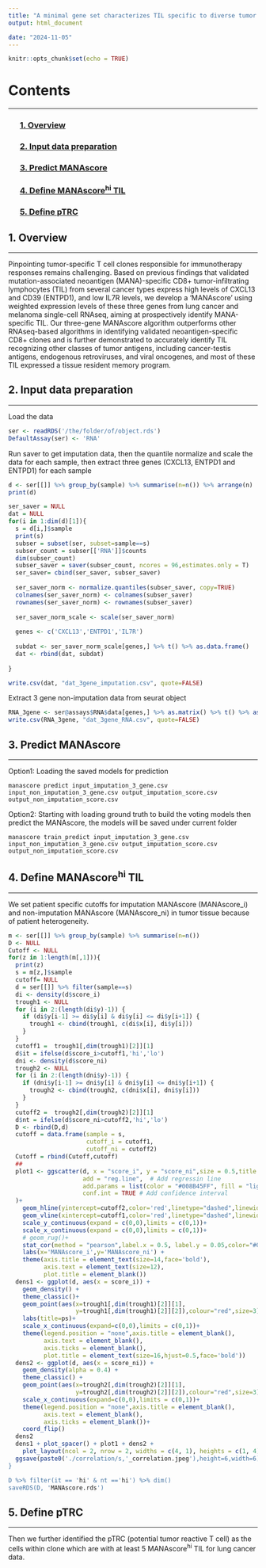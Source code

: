 ```yaml
---
title: "A minimal gene set characterizes TIL specific to diverse tumor antigens across different cancer types"
output: html_document

date: "2024-11-05"
---
```


```r
knitr::opts_chunk$set(echo = TRUE)
```

# Contents
***
### &nbsp;&nbsp;&nbsp;&nbsp;&nbsp;&nbsp;[1. Overview](#1.-overview)
### &nbsp;&nbsp;&nbsp;&nbsp;&nbsp;&nbsp;[2. Input data preparation](#2.-input-data-preparation)
### &nbsp;&nbsp;&nbsp;&nbsp;&nbsp;&nbsp;[3. Predict MANAscore](#3.-predict-manascore)
### &nbsp;&nbsp;&nbsp;&nbsp;&nbsp;&nbsp;[4. Define MANAscore^hi^ TIL](#4.-define-manascorehi-til)
### &nbsp;&nbsp;&nbsp;&nbsp;&nbsp;&nbsp;[5. Define pTRC](#5.-define-ptrc)


## 1. Overview{#1.-overview}
***
Pinpointing tumor-specific T cell clones responsible for immunotherapy responses remains challenging. Based on previous findings that validated mutation-associated neoantigen (MANA)-specific CD8+ tumor-infiltrating lymphocytes (TIL) from several cancer types express high levels of CXCL13 and CD39 (ENTPD1), and low IL7R levels, we develop a ‘MANAscore’ using weighted expression levels of these three genes from lung cancer and melanoma single-cell RNAseq, aiming at prospectively identify MANA-specific TIL. Our three-gene MANAscore algorithm outperforms other RNAseq-based algorithms in identifying validated neoantigen-specific CD8+ clones and is further demonstrated to accurately identify TIL recognizing other classes of tumor antigens, including cancer-testis antigens, endogenous retroviruses, and viral oncogenes, and most of these TIL expressed a tissue resident memory program.

## 2. Input data preparation{#2.-input-data-preparation}
***
Load the data
```R
ser <- readRDS('/the/folder/of/object.rds')
DefaultAssay(ser) <- 'RNA'
```
Run saver to get imputation data, then the quantile normalize and scale the data for each sample, then extract three genes (CXCL13, ENTPD1 and ENTPD1) for each sample
```R
d <- ser[[]] %>% group_by(sample) %>% summarise(n=n()) %>% arrange(n)
print(d)

ser_saver = NULL
dat = NULL
for(i in 1:dim(d)[1]){
  s = d[i,]$sample
  print(s)
  subser = subset(ser, subset=sample==s)
  subser_count = subser[['RNA']]$counts
  dim(subser_count)
  subser_saver = saver(subser_count, ncores = 96,estimates.only = T)
  ser_saver= cbind(ser_saver, subser_saver)
  
  ser_saver_norm <- normalize.quantiles(subser_saver, copy=TRUE)
  colnames(ser_saver_norm) <- colnames(subser_saver)
  rownames(ser_saver_norm) <- rownames(subser_saver)
  
  ser_saver_norm_scale <- scale(ser_saver_norm)
  
  genes <- c('CXCL13','ENTPD1','IL7R')
  
  subdat <- ser_saver_norm_scale[genes,] %>% t() %>% as.data.frame()
  dat <- rbind(dat, subdat)
  
}

write.csv(dat, "dat_3gene_imputation.csv", quote=FALSE)
```
Extract 3 gene non-imputation data from seurat object
```R
RNA_3gene <- ser@assays$RNA$data[genes,] %>% as.matrix() %>% t() %>% as.data.frame()
write.csv(RNA_3gene, "dat_3gene_RNA.csv", quote=FALSE)

```
## 3. Predict MANAscore{#3.-predict-manascore}
***
Option1: Loading the saved models for prediction
```shell
manascore predict input_imputation_3_gene.csv input_non_imputation_3_gene.csv output_imputation_score.csv output_non_imputation_score.csv
```

Option2: Starting with loading ground truth to build the voting models then predict the MANAscore, the models will be saved under current folder
```shell
manascore train_predict input_imputation_3_gene.csv input_non_imputation_3_gene.csv output_imputation_score.csv output_non_imputation_score.csv
```

## 4. Define MANAscore^hi^ TIL{#4.-define-manascorehi-til}
***
We set patient specific cutoffs for imputation MANAscore (MANAscore_i) and non-imputation MANAscore (MANAscore_ni) in tumor tissue because of patient heterogeneity.
```R
m <- ser[[]] %>% group_by(sample) %>% summarise(n=n())
D <- NULL
Cutoff <- NULL
for(z in 1:length(m[,1])){
  print(z)
  s = m[z,]$sample
  cutoff= NULL
  d = ser[[]] %>% filter(sample==s)
  di <- density(d$score_i)
  trough1 <- NULL
  for (i in 2:(length(di$y)-1)) {
    if (di$y[i-1] >= di$y[i] & di$y[i] <= di$y[i+1]) {
      trough1 <- cbind(trough1, c(di$x[i], di$y[i]))
    }
  }
  cutoff1 =  trough1[,dim(trough1)[2]][1]
  d$it = ifelse(d$score_i>cutoff1,'hi','lo')
  dni <- density(d$score_ni)
  trough2 <- NULL
  for (i in 2:(length(dni$y)-1)) {
    if (dni$y[i-1] >= dni$y[i] & dni$y[i] <= dni$y[i+1]) {
      trough2 <- cbind(trough2, c(dni$x[i], dni$y[i]))
    }
  }
  cutoff2 =  trough2[,dim(trough2)[2]][1]
  d$nt = ifelse(d$score_ni>cutoff2,'hi','lo')
  D <- rbind(D,d)
  cutoff = data.frame(sample = s,
                      cutoff_i = cutoff1,
                      cutoff_ni = cutoff2)
  Cutoff = rbind(Cutoff,cutoff)
  ##
  plot1 <- ggscatter(d, x = "score_i", y = "score_ni",size = 0.5,title = s,
                     add = "reg.line",  # Add regressin line
                     add.params = list(color = "#008B45FF", fill = "lightgray"),
                     conf.int = TRUE # Add confidence interval
  )+
    geom_hline(yintercept=cutoff2,color='red',linetype="dashed",linewidth=1.5)+
    geom_vline(xintercept=cutoff1,color='red',linetype="dashed",linewidth=1.5)+
    scale_y_continuous(expand = c(0,0),limits = c(0,1))+
    scale_x_continuous(expand = c(0,0),limits = c(0,1))+
    # geom_rug()+
    stat_cor(method = "pearson",label.x = 0.5, label.y = 0.05,color="#008B45FF",size=4) +
    labs(x='MANAscore_i',y='MANAscore_ni') +
    theme(axis.title = element_text(size=14,face='bold'),
          axis.text = element_text(size=12),
          plot.title = element_blank())
  dens1 <- ggplot(d, aes(x = score_i)) +
    geom_density() +
    theme_classic()+
    geom_point(aes(x=trough1[,dim(trough1)[2]][1],
                   y=trough1[,dim(trough1)[2]][2]),colour="red",size=3)+
    labs(title=ps)+
    scale_x_continuous(expand=c(0,0),limits = c(0,1))+
    theme(legend.position = "none",axis.title = element_blank(),
          axis.text = element_blank(),
          axis.ticks = element_blank(),
          plot.title = element_text(size=16,hjust=0.5,face='bold'))
  dens2 <- ggplot(d, aes(x = score_ni)) +
    geom_density(alpha = 0.4) +
    theme_classic() +
    geom_point(aes(x=trough2[,dim(trough2)[2]][1],
                   y=trough2[,dim(trough2)[2]][2]),colour="red",size=3)+
    scale_x_continuous(expand=c(0,0),limits = c(0,1))+
    theme(legend.position = "none",axis.title = element_blank(),
          axis.text = element_blank(),
          axis.ticks = element_blank())+
    coord_flip()
  dens2
  dens1 + plot_spacer() + plot1 + dens2 +
    plot_layout(ncol = 2, nrow = 2, widths = c(4, 1), heights = c(1, 4))
  ggsave(paste0('./correlation/s,'_correlation.jpeg'),height=6,width=6)
}

D %>% filter(it == 'hi' & nt =='hi') %>% dim() 
saveRDS(D, 'MANAscore.rds')
```
## 5. Define pTRC{#5.-define-ptrc}
***
Then we further identified the pTRC (potential tumor reactive T cell) as the cells within clone which are with at least 5 MANAscore^hi^ TIL for lung cancer data.


```{=html}
<script>
// Function to add copy buttons to each code block
document.addEventListener("DOMContentLoaded", function() {
  document.querySelectorAll("pre code").forEach(function(block) {
    // Create a copy button and append it to each code block's parent
    const button = document.createElement("button");
    button.className = "copy-button";
    button.innerText = "Copy";
    block.parentNode.style.position = "relative"; // Ensure the button is positioned correctly
    block.parentNode.appendChild(button);

    // Add click event to the button to copy code text
    button.addEventListener("click", function() {
      navigator.clipboard.writeText(block.innerText).then(() => {
        button.innerText = "Copied!";
        setTimeout(() => (button.innerText = "Copy"), 2000);
      }).catch(() => alert("Failed to copy text."));
    });
  });
});
</script>

<style>
.copy-button {
  position: absolute;
  top: 8px;
  right: 8px;
  z-index: 1;
  padding: 4px 8px;
  font-size: 0.9em;
  cursor: pointer;
  background-color: #6c757d; /* Gray background color */
  color: white; /* White text color */
  border: none;
  border-radius: 3px;
}
.copy-button:hover {
  background-color: #5a6268; /* Darker gray on hover */
}
</style>
```

